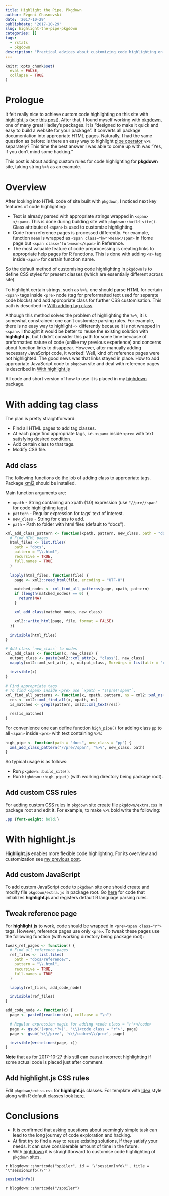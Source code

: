 ```yaml
---
title: Highlight the Pipe. Pkgdown
author: Evgeni Chasnovski
date: '2017-10-29'
publishdate: '2017-10-29'
slug: highlight-the-pipe-pkgdown
categories: []
tags:
  - rstats
  - pkgdown
description: "Practical advices about customizing code highlighting on web pages created with __pkgdown__."
---
```


```r
knitr::opts_chunk$set(
  eval = FALSE,
  collapse = TRUE
)
```

# Prologue

It felt really nice to achieve custom code highlighting on this site with [highlight.js](https://highlightjs.org/) (see [this post](`r blogdown::shortcode(.name = "relref", '\"2017-10-20-highlight-the-pipe-highlight-js.html\"', .type = "html")`)). After that, I found myself working with [pkgdown](http://hadley.github.io/pkgdown/), one of many great Hadley's packages. It is "designed to make it quick and easy to build a website for your package". It converts all package documentation into appropriate HTML pages. Naturally, I had the same question as before: is there an easy way to highlight [pipe operator](http://magrittr.tidyverse.org/reference/pipe.html) `%>%` separately? This time the best answer I was able to come up with was "Yes, if you don't mind some hacking."

This post is about adding custom rules for code highlighting for __pkgdown__ site, taking string `%>%` as an example.

# Overview

After looking into HTML code of site built with `pkgdown`, I noticed next key features of code highlighting:

- Text is already parsed with appropriate strings wrapped in `<span></span>`. This is done during building site with `pkgdown::build_site()`. Class attribute of `<span>` is used to customize highlighting.
- Code from reference pages is processed differently. For example, function `mean` is wrapped as `<span class="kw">mean</span>` in Home page but `<span class='fu'>mean</span>` in Reference.
- The most valuable feature of code preprocessing is creating links to appropriate help pages for R functions. This is done with adding `<a>` tag inside `<span>` for certain function name.

So the default method of customising code highlighting in `pkgdown` is to define CSS styles for present classes (which are essentially different across site).

To highlight certain strings, such as `%>%`, one should parse HTML for certain `<span>` tags inside `<pre>` node (tag for preformatted text used for separate code blocks) and add appropriate class for further CSS customisation. This path is described in [With adding tag class](`r blogdown::shortcode(.name = "relref", '\"#with-adding-tag-class\"', .type = "html")`).

Although this method solves the problem of highlighting the `%>%`, it is somewhat constrained: one can't customize parsing rules. For example, there is no easy way to highlight `<-` differently because it is not wrapped in `<span>`. I thought it would be better to reuse the existing solution with __highlight.js__, but I didn't consider this path for some time because of preformatted nature of code (unlike my previous experience) and concerns about function links to disappear. However, after manually adding necessary JavaScript code, it worked! Well, kind of: reference pages were not highlighted. The good news was that links stayed in place. How to add appropriate JavaScript code to `pkgdown` site and deal with reference pages is described in [With highlight.js](`r blogdown::shortcode(.name = "relref", '\"#with-highlight.js\"', .type = "html")`)

All code and short version of how to use it is placed in my [highdown](https://github.com/echasnovski/highdown) package.

# With adding tag class

The plan is pretty straightforward:

- Find all HTML pages to add tag classes.
- At each page find appropriate tags, i.e. `<span>` inside `<pre>` with text satisfying desired condition.
- Add certain class to that tags.
- Modify CSS file.

## Add class

The following functions do the job of adding class to appropriate tags. Package [xml2](https://cran.r-project.org/web/packages/xml2/index.html) should be installed.

Main function arguments are:

- `xpath` - String containing an xpath (1.0) expression (use `"//pre//span"` for code highlighting tags).
- `pattern` - Regular expression for tags' text of interest.
- `new_class` - String for class to add.
- `path` - Path to folder with html files (default to "docs").

```r
xml_add_class_pattern <- function(xpath, pattern, new_class, path = "docs") {
  # Find HTML pages
  html_files <- list.files(
    path = "docs",
    pattern = "\\.html",
    recursive = TRUE,
    full.names = TRUE
  )

  lapply(html_files, function(file) {
    page <- xml2::read_html(file, encoding = "UTF-8")

    matched_nodes <- xml_find_all_patterns(page, xpath, pattern)
    if (length(matched_nodes) == 0) {
      return(NA)
    }

    xml_add_class(matched_nodes, new_class)

    xml2::write_html(page, file, format = FALSE)
  })

  invisible(html_files)
}

# Add class `new_class` to nodes
xml_add_class <- function(x, new_class) {
  output_class <- paste(xml2::xml_attr(x, "class"), new_class)
  mapply(xml2::xml_set_attr, x, output_class, MoreArgs = list(attr = "class"))

  invisible(x)
}

# Find appropriate tags
# To find <span> inside <pre> use `xpath = "\\pre\\span"`.
xml_find_all_patterns <- function(x, xpath, pattern, ns = xml2::xml_ns(x)) {
  res <- xml2::xml_find_all(x, xpath, ns)
  is_matched <- grepl(pattern, xml2::xml_text(res))

  res[is_matched]
}
```

For convenience one can define function `high_pipe()` for adding class `pp` to all `<span>` inside `<pre>` with text containing `%>%`:

```r
high_pipe <- function(path = "docs", new_class = "pp") {
  xml_add_class_pattern("//pre//span", "%>%", new_class, path)
}
```

So typical usage is as follows:

- Run `pkgdown::build_site()`.
- Run `highdown::high_pipe()` (with working directory being package root).

## Add custom CSS rules

For adding custom CSS rules in `pkgdown` site create file `pkgdown/extra.css` in package root and edit it. For example, to make `%>%` bold write the following:

```css
.pp {font-weight: bold;}
```


# With highlight.js

__Highlight.js__ enables more flexible code highlighting. For its overview and customization see [my previous post](`r blogdown::shortcode(.name = "relref", '\"2017-10-20-highlight-the-pipe-highlight-js.html\"', .type = "html")`).

## Add custom JavaScript

To add custom JavaScript code to `pkgdown` site one should create and modify file `pkgdown/extra.js` in package root. Go [here](https://github.com/echasnovski/highdown/blob/master/inst/extra.js) for code that initializes __highlight.js__ and registers default R language parsing rules.

## Tweak reference page

For __highlight.js__ to work, code should be wrapped in `<pre><span class="r">` tags. However, reference pages use only `<pre>`. To tweak these pages use the following function (with working directory being package root):

```r
tweak_ref_pages <- function() {
  # Find all reference pages
  ref_files <- list.files(
    path = "docs/reference/",
    pattern = "\\.html",
    recursive = TRUE,
    full.names = TRUE
  )

  lapply(ref_files, add_code_node)

  invisible(ref_files)
}

add_code_node <- function(x) {
  page <- paste0(readLines(x), collapse = "\n")

  # Regular expression magic for adding <code class = "r"></code>
  page <- gsub('(<pre.*?>)', '\\1<code class = "r">', page)
  page <- gsub('<\\/pre>', '<\\/code><\\/pre>', page)

  invisible(writeLines(page, x))
}
```

__Note__ that as for 2017-10-27 this still can cause incorrect highlighting if some actual code is placed just after comment.

## Add highlight.js CSS rules

Edit `pkgdown/extra.css` for __highlight.js__ classes. For template with [Idea](https://github.com/isagalaev/highlight.js/blob/master/src/styles/idea.css) style along with R default classes look [here](https://github.com/echasnovski/highdown/blob/master/inst/extra.css).

# Conclusions

- It is confirmed that asking questions about seemingly simple task can lead to the long journey of code exploration and hacking.
- At first try to find a way to reuse existing solutions, if they satisfy your needs. It can save considerable amount of time in the future.
- With [highdown](https://github.com/echasnovski/highdown) it is straightforward to customise code highlighting of `pkgdown` sites.

`r blogdown::shortcode("spoiler", id = '\"sessionInfo\"', title = '\"sessionInfo()\"')`

```r
sessionInfo()
```

`r blogdown::shortcode("/spoiler")`
